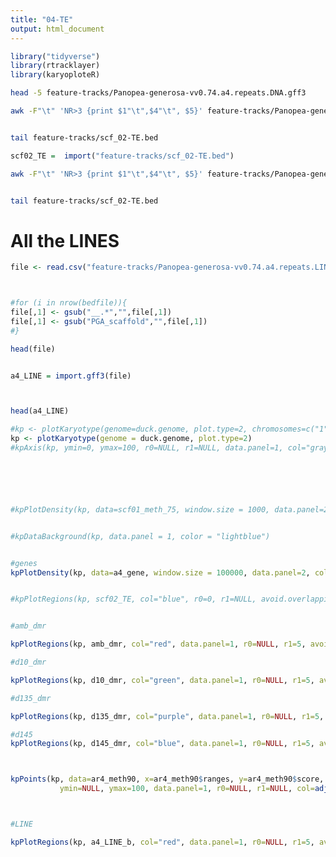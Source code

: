 ```yaml
---
title: "04-TE"
output: html_document
---
```

```r
library("tidyverse")
library(rtracklayer)
library(karyoploteR)
```





```bash
head -5 feature-tracks/Panopea-generosa-vv0.74.a4.repeats.DNA.gff3
```


```bash

awk -F"\t" 'NR>3 {print $1"\t",$4"\t", $5}' feature-tracks/Panopea-generosa-vv0.74.a4.repeats.DNA.gff3 | sed 's/PGA_scaffold2__36_contigs__length_69596280/2/g' | grep -v "scaffold" > feature-tracks/scf_02-TE.bed


tail feature-tracks/scf_02-TE.bed
```



```r
scf02_TE =  import("feature-tracks/scf_02-TE.bed")

```

```bash

awk -F"\t" 'NR>3 {print $1"\t",$4"\t", $5}' feature-tracks/Panopea-generosa-vv0.74.a4.repeats.DNA.gff3 | sed 's/PGA_scaffold2__36_contigs__length_69596280/2/g' | grep -v "scaffold" > feature-tracks/scf_02-TE.bed


tail feature-tracks/scf_02-TE.bed


```


# All the LINES

```r
file <- read.csv("feature-tracks/Panopea-generosa-vv0.74.a4.repeats.LINE.gff3", header = FALSE, sep = "\t")



#for (i in nrow(bedfile)){
file[,1] <- gsub("__.*","",file[,1])
file[,1] <- gsub("PGA_scaffold","",file[,1])
#}

head(file)


a4_LINE = import.gff3(file)



head(a4_LINE)
```


```r
#kp <- plotKaryotype(genome=duck.genome, plot.type=2, chromosomes=c("1", "2" ))
kp <- plotKaryotype(genome = duck.genome, plot.type=2)
#kpAxis(kp, ymin=0, ymax=100, r0=NULL, r1=NULL, data.panel=1, col="gray50", cex=0.5)






#kpPlotDensity(kp, data=scf01_meth_75, window.size = 1000, data.panel=2, col=adjustcolor("green", 0.5), lwd=0.5, border=adjustcolor("green", 0.5), r0=0, r1=1) 


#kpDataBackground(kp, data.panel = 1, color = "lightblue")


#genes   
kpPlotDensity(kp, data=a4_gene, window.size = 100000, data.panel=2, col="lightgrey", r0=0, r1=1.5)  


#kpPlotRegions(kp, scf02_TE, col="blue", r0=0, r1=NULL, avoid.overlapping = TRUE, num.layers = 5)


#amb_dmr

kpPlotRegions(kp, amb_dmr, col="red", data.panel=1, r0=NULL, r1=5, avoid.overlapping = TRUE, num.layers = 5)

#d10_dmr

kpPlotRegions(kp, d10_dmr, col="green", data.panel=1, r0=NULL, r1=5, avoid.overlapping = TRUE, num.layers = 5)

#d135_dmr

kpPlotRegions(kp, d135_dmr, col="purple", data.panel=1, r0=NULL, r1=5, avoid.overlapping = TRUE, num.layers = 5)

#d145
kpPlotRegions(kp, d145_dmr, col="blue", data.panel=1, r0=NULL, r1=5, avoid.overlapping = TRUE, num.layers = 5)



kpPoints(kp, data=ar4_meth90, x=ar4_meth90$ranges, y=ar4_meth90$score,
           ymin=NULL, ymax=100, data.panel=1, r0=NULL, r1=NULL, col=adjustcolor("dark blue"), pch=".", cex=1)



#LINE

kpPlotRegions(kp, a4_LINE_b, col="red", data.panel=1, r0=NULL, r1=5, avoid.overlapping = TRUE, num.layers = NULL)

```

